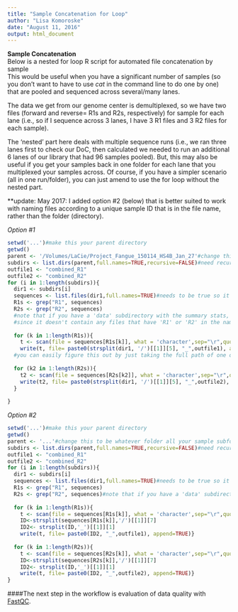 ```yaml
---
title: "Sample Concatenation for Loop"
author: "Lisa Komoroske"
date: "August 11, 2016"
output: html_document
---
```

**Sample Concatenation**  
Below is a nested for loop R script for automated file concatenation by sample  
This would be useful when you have a significant number of samples (so you don't want to have to use *cat* in the command line to do one by one) that are pooled and sequenced across several/many lanes.  

The data we get from our genome center is demultiplexed, so we have two files (forward and reverse= R1s and R2s, respectively) for sample for each lane (i.e., so if I sequence across 3 lanes, I have 3 R1 files and 3 R2 files for each sample).

The 'nested' part here deals with multiple sequence runs (i.e., we ran three lanes first to check our DoC, then calculated we needed to run an additional 6 lanes of our library that had 96 samples pooled). But, this may also be useful if you get your samples back in one folder for each lane that you multiplexed your samples across. Of course, if you have a simpler scenario (all in one run/folder), you can just amend to use the for loop without the nested part.  

**update: May 2017: I added option #2 (below) that is better suited to work with naming files according to a unique sample ID that is in the file name, rather than the folder (directory). 

*Option #1*
```r

setwd('...')#make this your parent directory
getwd()
parent <- '/Volumes/LaCie/Project_Fangue_150114_HS4B_Jan_27'#change this to be whatever folder all your sample subfolders live in
subdirs <- list.dirs(parent,full.names=TRUE,recursive=FALSE)#need recursive to be false else it includes the parent directory as well in the list and messes up the length, etc.
outfile1 <- "combined_R1"
outfile2 <- "combined_R2"
for (i in 1:length(subdirs)){ 
  dir1 <- subdirs[i]
  sequences <- list.files(dir1,full.names=TRUE)#needs to be true so it has the full paths of the directories to go into
  R1s <- grep("R1", sequences)
  R2s <- grep("R2", sequences)
  #note that if you have a 'data' subdirectory with the summary stats, etc. you may need to move it out of the parent directory first, because 
  #since it doesn't contain any files that have 'R1' or 'R2' in the name, the for loop may get stuck there.
  
  for (k in 1:length(R1s)){
    t <- scan(file = sequences[R1s[k]], what = 'character',sep="\r",quote="")
    write(t, file= paste0(strsplit(dir1, '/')[[1]][5], "_",outfile1), append=TRUE)}#depending on how long your paths are (where your files are stored), the [5] may need to be changed to higher or lower to label your output files with the sample names (i.e., the name of your subdirectory folder)
  #you can easily figure this out by just taking the full path of one of your subdirectories and running strsplit on it (or just counting). strsplit will return each component with the parse # it has assigned it
  
  for (k2 in 1:length(R2s)){
    t2 <- scan(file = sequences[R2s[k2]], what = 'character',sep="\r",quote="")
    write(t2, file= paste0(strsplit(dir1, '/')[[1]][5], "_",outfile2), append=TRUE)   
  } 
  
} 
```

*Option #2*
```r
setwd('...')#make this your parent directory
getwd()
parent <- '...'#change this to be whatever folder all your sample subfolders live in
subdirs <- list.dirs(parent,full.names=TRUE,recursive=FALSE)#need recursive to be false else it includes the parent directory as well in the list and messes up the length, etc.
outfile1 <- "combined_R1"
outfile2 <- "combined_R2"
for (i in 1:length(subdirs)){ 
  dir1 <- subdirs[i]
  sequences <- list.files(dir1,full.names=TRUE)#needs to be true so it has the full paths of the directories to go into
  R1s <- grep("R1", sequences)
  R2s <- grep("R2", sequences)#note that if you have a 'data' subdirectory with the summary stats, etc. you may need to move it out of the parent directory first, because since it doesn't contain any files that have 'R1' or 'R2' in the name, the for loop may get stuck there.
  
  for (k in 1:length(R1s)){
    t <- scan(file = sequences[R1s[k]], what = 'character',sep="\r",quote="")
    ID<-strsplit(sequences[R1s[k]],'/')[[1]][7]
    ID2<- strsplit(ID,'_')[[1]][1]
    write(t, file= paste0(ID2, "_",outfile1), append=TRUE)}
  
  for (k in 1:length(R2s)){
    t <- scan(file = sequences[R2s[k]], what = 'character',sep="\r",quote="")
    ID<-strsplit(sequences[R2s[k]],'/')[[1]][7]
    ID2<- strsplit(ID,'_')[[1]][1]
    write(t, file= paste0(ID2, "_",outfile2), append=TRUE)} 
} 
```

####The next step in the workflow is evaluation of data quality with [FastQC][1].

[1]:https://github.com/lkomoro/RNA-Seq-Workflow/blob/master/fastqc.Rmd


